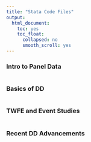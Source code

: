 ```yaml
---
title: "Stata Code Files"
output:
  html_document:
    toc: yes
    toc_float:
      collapsed: no
      smooth_scroll: yes
---
```


### Intro to Panel Data

```stata
```


### Basics of DD

```stata
```


### TWFE and Event Studies

```stata
```


### Recent DD Advancements

```stata
```

